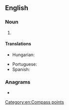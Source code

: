 {{also|ene|Ene|êne|eñe|enë|-ene|-ené}}
==English==

===Noun===
{{head|en|noun}}

# {{initialism of|en|east-northeast}}

====Translations====
{{trans-top|east-northeast}}
* Hungarian: {{t|hu|K-ÉK}}
{{trans-mid}}
* Portuguese: {{t|pt|ENE}}
* Spanish: {{t|es|ENE}}
{{trans-bottom}}

===Anagrams===
* {{anagrams|en|a=een|-een|Nee|e'en|een|nee|née}}

[[Category:en:Compass points]]